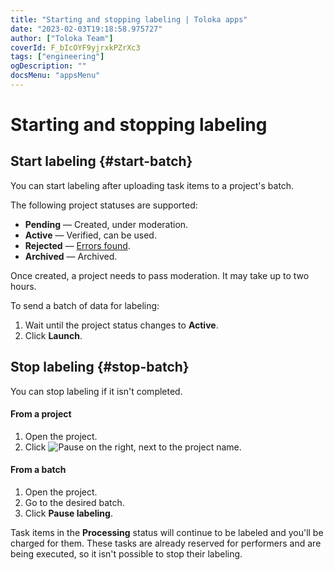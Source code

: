 ```yaml
---
title: "Starting and stopping labeling | Toloka apps"
date: "2023-02-03T19:18:58.975727"
author: ["Toloka Team"]
coverId: F_bIcOYF9yjrxkPZrXc3
tags: ["engineering"]
ogDescription: ""
docsMenu: "appsMenu"
---
```



# Starting and stopping labeling

## Start labeling {#start-batch}

You can start labeling after uploading task items to a project's batch.

The following project statuses are supported:

- **Pending** — Created, under moderation.
- **Active** — Verified, can be used.
- **Rejected** — [Errors found](/docs-new/apps/quickstart#errors).
- **Archived** — Archived.

<Note mode="note" title="Note">

Once created, a project needs to pass moderation. It may take up to two hours.

</Note>

To send a batch of data for labeling:

1. Wait until the project status changes to **Active**.
1. Click **Launch**.

## Stop labeling {#stop-batch}

You can stop labeling if it isn't completed.

#### From a project

1. Open the project.
1. Click <img src="https://tlk-infra-front.azureedge.net/portal-static/uploaded/images/1675425164342/1675425164342_original_svg.svg" alt="Pause" /> on the right, next to the project name.

#### From a batch

1. Open the project.
1. Go to the desired batch.
1. Click **Pause labeling**.

<Note mode="note" title="Note">

Task items in the **Processing** status will continue to be labeled and you'll be charged for them. These tasks are already reserved for performers and are being executed, so it isn't possible to stop their labeling.

</Note>

<ContactSupport/>